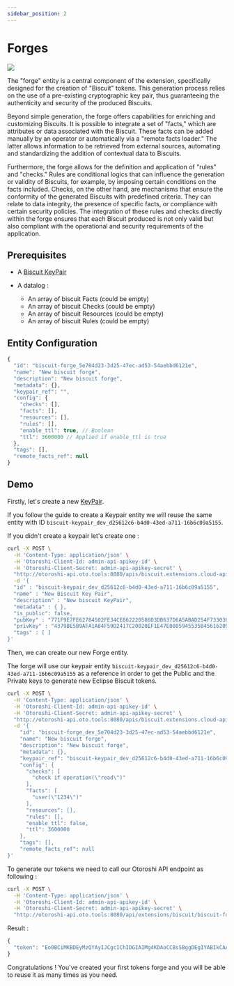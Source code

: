```yaml
---
sidebar_position: 2
---
```



# Forges

![](/img/undraw_settings.svg)

The "forge" entity is a central component of the extension, specifically designed for the creation of "Biscuit" tokens. This generation process relies on the use of a pre-existing cryptographic key pair, thus guaranteeing the authenticity and security of the produced Biscuits.

Beyond simple generation, the forge offers capabilities for enriching and customizing Biscuits. It is possible to integrate a set of "facts," which are attributes or data associated with the Biscuit. These facts can be added manually by an operator or automatically via a "remote facts loader." The latter allows information to be retrieved from external sources, automating and standardizing the addition of contextual data to Biscuits.

Furthermore, the forge allows for the definition and application of "rules" and "checks." Rules are conditional logics that can influence the generation or validity of Biscuits, for example, by imposing certain conditions on the facts included. Checks, on the other hand, are mechanisms that ensure the conformity of the generated Biscuits with predefined criteria. They can relate to data integrity, the presence of specific facts, or compliance with certain security policies. The integration of these rules and checks directly within the forge ensures that each Biscuit produced is not only valid but also compliant with the operational and security requirements of the application.


## Prerequisites

- A [Biscuit KeyPair](/docs/entities/keypairs)

- A datalog : 
  - An array of biscuit Facts (could be empty)
  - An array of biscuit Checks (could be empty)
  - An array of biscuit Resources (could be empty)
  - An array of biscuit Rules (could be empty)

## Entity Configuration

```javascript
{
  "id": "biscuit-forge_5e704d23-3d25-47ec-ad53-54aebbd6121e",
  "name": "New biscuit forge",
  "description": "New biscuit forge",
  "metadata": {},
  "keypair_ref": "",
  "config": {
    "checks": [],
    "facts": [],
    "resources": [],
    "rules": [],
    "enable_ttl": true, // Boolean
    "ttl": 3600000 // Applied if enable_ttl is true
  },
  "tags": [],
  "remote_facts_ref": null
}
```

## Demo

Firstly, let's create a new [KeyPair](/docs/entities/keypairs). 

If you follow the guide to create a Keypair entity we will reuse the same entity with ID `biscuit-keypair_dev_d25612c6-b4d0-43ed-a711-16b6c09a5155`.

If you didn't create a keypair let's create one :

```sh
curl -X POST \
  -H 'Content-Type: application/json' \
  -H 'Otoroshi-Client-Id: admin-api-apikey-id' \
  -H 'Otoroshi-Client-Secret: admin-api-apikey-secret' \
  "http://otoroshi-api.oto.tools:8080/apis/biscuit.extensions.cloud-apim.com/v1/biscuit-keypairs" \
  -d '{
  "id" : "biscuit-keypair_dev_d25612c6-b4d0-43ed-a711-16b6c09a5155",
  "name" : "New Biscuit Key Pair",
  "description" : "New biscuit KeyPair",
  "metadata" : { },
  "is_public": false,
  "pubKey" : "771F9E7FE62784502FE34CE862220586D3DB637D6A5ABAD254F7330369D3B357",
  "privKey" : "4379BE5B9AFA1A84F59D2417C20020EF1E47E0805945535B45616209D8867E50",
  "tags" : [ ]
}'
```

Then, we can create our new Forge entity.

The forge will use our keypair entity `biscuit-keypair_dev_d25612c6-b4d0-43ed-a711-16b6c09a5155` as a reference in order to get the Public and the Private keys to generate new Eclipse Biscuit tokens.

```sh
curl -X POST \
  -H 'Content-Type: application/json' \
  -H 'Otoroshi-Client-Id: admin-api-apikey-id' \
  -H 'Otoroshi-Client-Secret: admin-api-apikey-secret' \
  "http://otoroshi-api.oto.tools:8080/apis/biscuit.extensions.cloud-apim.com/v1/biscuit-forges" \
  -d '{
    "id": "biscuit-forge_dev_5e704d23-3d25-47ec-ad53-54aebbd6121e",
    "name": "New biscuit forge",
    "description": "New biscuit forge",
    "metadata": {},
    "keypair_ref": "biscuit-keypair_dev_d25612c6-b4d0-43ed-a711-16b6c09a5155",
    "config": {
      "checks": [
        "check if operation(\"read\")"
      ],
      "facts": [
        "user(\"1234\")"
      ],
      "resources": [],
      "rules": [],
      "enable_ttl": false,
      "ttl": 3600000
    },
    "tags": [],
    "remote_facts_ref": null
}'
```

To generate our tokens we need to call our Otoroshi API endpoint as following :

```sh
curl -X POST \
  -H 'Content-Type: application/json' \
  -H 'Otoroshi-Client-Id: admin-api-apikey-id' \
  -H 'Otoroshi-Client-Secret: admin-api-apikey-secret' \
  "http://otoroshi-api.oto.tools:8080/api/extensions/biscuit/biscuit-forges/biscuit-forge_dev_5e704d23-3d25-47ec-ad53-54aebbd6121e/_generate" 
```

Result : 

```javascript
{
  "token": "Eo0BCiMKBDEyMzQYAyIJCgcIChIDGIAIMg4KDAoCCBsSBggDEgIYABIkCAASIPCKFpXk1RhZiJoXZ0BHvsic65rH5MDSWZJt-8Rn1_XBGkDGK2CcUBcIdt7p3XmDCAEvYrFpB8w6nVPYz9vYFLUQ8M1wTSNaoP7M1UdD5S6AkA0ZJAaVkWsUHdcOgwNpiPwMIiIKIMHFnoE_nPPkAxIDCZ102kwX3z3SoXHp2xQCKik_38Fd"
}
```

Congratulations ! You've created your first tokens forge and you will be able to reuse it as many times as you need.